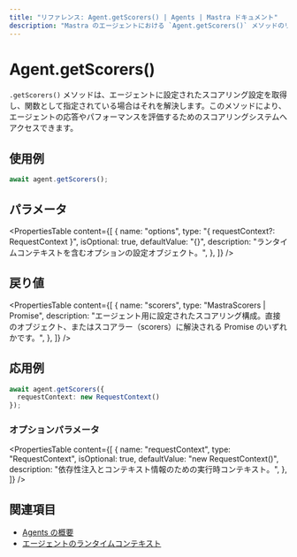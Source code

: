 ```yaml
---
title: "リファレンス: Agent.getScorers() | Agents | Mastra ドキュメント"
description: "Mastra のエージェントにおける `Agent.getScorers()` メソッドのリファレンス。スコアリング設定を取得します。"
---
```


# Agent.getScorers()

`.getScorers()` メソッドは、エージェントに設定されたスコアリング設定を取得し、関数として指定されている場合はそれを解決します。このメソッドにより、エージェントの応答やパフォーマンスを評価するためのスコアリングシステムへアクセスできます。

## 使用例

```typescript copy
await agent.getScorers();
```

## パラメータ

<PropertiesTable
  content={[
    {
      name: "options",
      type: "{ requestContext?: RequestContext }",
      isOptional: true,
      defaultValue: "{}",
      description: "ランタイムコンテキストを含むオプションの設定オブジェクト。",
    },
  ]}
/>

## 戻り値

<PropertiesTable
  content={[
    {
      name: "scorers",
      type: "MastraScorers | Promise<MastraScorers>",
      description: "エージェント用に設定されたスコアリング構成。直接のオブジェクト、またはスコアラー（scorers）に解決される Promise のいずれかです。",
    },
  ]}
/>

## 応用例

```typescript copy
await agent.getScorers({
  requestContext: new RequestContext()
});
```

### オプションパラメータ

<PropertiesTable
  content={[
    {
      name: "requestContext",
      type: "RequestContext",
      isOptional: true,
      defaultValue: "new RequestContext()",
      description: "依存性注入とコンテキスト情報のための実行時コンテキスト。",
    },
  ]}
/>

## 関連項目

- [Agents の概要](../../docs/agents/overview.mdx)
- [エージェントのランタイムコンテキスト](../../docs/agents/runtime-context.mdx)